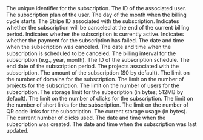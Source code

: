 <ResponseField name="id" type="string" required>
  The unique identifier for the subscription.
</ResponseField>

<ResponseField name="userId" type="string">
  The ID of the associated user.
</ResponseField>

<ResponseField name="plan" type="string" default="FREE">
  The subscription plan of the user.
</ResponseField>

<ResponseField name="billingCycleStart" type="number">
  The day of the month when the billing cycle starts.
</ResponseField>

<ResponseField name="stripeId" type="string">
  The Stripe ID associated with the subscription.
</ResponseField>

<ResponseField name="isCanceledAtPeriodEnd" type="boolean" default="false">
  Indicates whether the subscription will be canceled at the end of the current
  billing period.
</ResponseField>

<ResponseField name="isActive" type="boolean" default="true">
  Indicates whether the subscription is currently active.
</ResponseField>

<ResponseField name="isPaymentFailed" type="boolean" default="false">
  Indicates whether the payment for the subscription has failed.
</ResponseField>

<ResponseField name="isCanceledAt" type="string">
  The date and time when the subscription was canceled.
</ResponseField>

<ResponseField name="isCancelAt" type="string">
  The date and time when the subscription is scheduled to be canceled.
</ResponseField>

<ResponseField name="interval" type="string">
  The billing interval for the subscription (e.g., year, month).
</ResponseField>

<ResponseField name="subscriptionScheduleId" type="string">
  The ID of the subscription schedule.
</ResponseField>

<ResponseField name="periodEnd" type="string">
  The end date of the subscription period.
</ResponseField>

<ResponseField name="projects" type="object[]">
  The projects associated with the subscription.
</ResponseField>

<ResponseField name="amount" type="number" default="0">
  The amount of the subscription ($0 by default).
</ResponseField>

<ResponseField name="domainsLimit" type="number" default="0">
  The limit on the number of domains for the subscription.
</ResponseField>

<ResponseField name="projectsLimit" type="number" default="1">
  The limit on the number of projects for the subscription.
</ResponseField>

<ResponseField name="usersLimit" type="number" default="1">
  The limit on the number of users for the subscription.
</ResponseField>

<ResponseField name="stockageLimit" type="bigint" default="536870912">
  The storage limit for the subscription (in bytes; 512MB by default).
</ResponseField>

<ResponseField name="clicksLimit" type="number" default="1000">
  The limit on the number of clicks for the subscription.
</ResponseField>

<ResponseField name="shortLinksLimit" type="number" default="10">
  The limit on the number of short links for the subscription.
</ResponseField>

<ResponseField name="qrCodeLinksLimit" type="number" default="2">
  The limit on the number of QR code links for the subscription.
</ResponseField>

<ResponseField name="stockageUsage" type="bigint" default="0">
  The current storage usage (in bytes).
</ResponseField>

<ResponseField name="clicksUsage" type="number" default="0">
  The current number of clicks used.
</ResponseField>

<ResponseField name="createdAt" type="string">
  The date and time when the subscription was created.
</ResponseField>

<ResponseField name="updatedAt" type="string">
  The date and time when the subscription was last updated.
</ResponseField>
